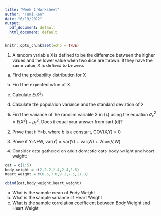 ```yaml
---
title: "Week 1 Worksheet"
author: "Tami Ren"
date: "6/19/2022"
output:
  pdf_document: default
  html_document: default
---
```


```r
knitr::opts_chunk$set(echo = TRUE)
```


1. A random variable X is defined to be the difference between the higher values and the lower value when two dice are thrown. If they have the same value, X is defined to be zero. 

a) Find the probability distribution for X 

b) Find the expected value of X 

c) Calculate $E(X^2)$

d) Calculate the population variance and the standard deviation of X

e) Find the variance of the random variable X in (4) using the equation $\sigma_x^2 = E(X^2) - \mu_x^2$. Does it equal your answer from part (d)? 






2. Prove that if Y=b, where b is a constant, COV(X,Y) = 0









3. Prove if Y=V+W, var(Y) = var(V) + var(W) + 2cov(V,W)









4. Consider data gathered on adult domestic cats' body weight and heart weight: 

```r

cat = c(1:5)
body_weight = c(2,2.2,2.4,2.4,3.6)
heart_weight = c(6.5,7.6,9.1,7.3,11.8)

cbind(cat,body_weight,heart_weight)
```
a) What is the sample mean of Body Weight 
b) What is the sample variance of Heart Weight
c) What is the sample correlation coefficient between Body Weight and Heart Weight 

